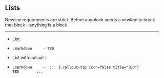 ## Lists {.scrollable}

Newline requirements are strict. Before anyblock needs a newline to break that block - anything is a block

***

- List:
-   ::: {.callout-tip icon=false title="Codeblock template:New List" } 
    ```.markdown

    - TBD
    ``` 
    :::


- List with callout :
-   ::: {.callout-tip icon=false title="Codeblock template:New List with callout" } 
    ```.markdown
    
    -  ::: {.callout-tip icon=false title="TBD"}
       TBD
       :::
    ``` 
    :::


